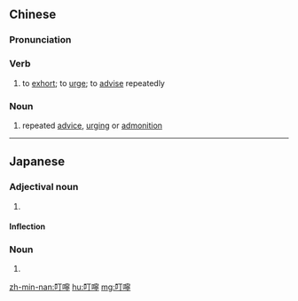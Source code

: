 {{also|叮咛}}
==Chinese==
{{zh-forms|s=叮咛|alt=丁嚀,丁寧}}

===Pronunciation===
{{zh-pron
|m=dīngníng
|c=ding1 ning4
|h=pfs=tên-nèn
|mn=teng-lêng
|cat=v,n
}}

===Verb===
{{zh-verb}}

# to [[exhort]]; to [[urge]]; to [[advise]] repeatedly

===Noun===
{{zh-noun}}

# repeated [[advice]], [[urging]] or [[admonition]]
#: {{zh-x|遵守 媽媽{ma} 的 叮嚀|to follow mum's '''advice'''}}

----

==Japanese==
{{ja-kanjitab|叮|嚀}}

===Adjectival noun===
{{ja-adj|ていねい|decl=na}}

# {{alternative form of|丁寧|lang=ja}}

====Inflection====
{{ja-na|叮嚀|ていねい|teinei}}

===Noun===
{{ja-noun|ていねい}}

# {{alternative form of|丁寧|lang=ja}}

[[zh-min-nan:叮嚀]]
[[hu:叮嚀]]
[[mg:叮嚀]]